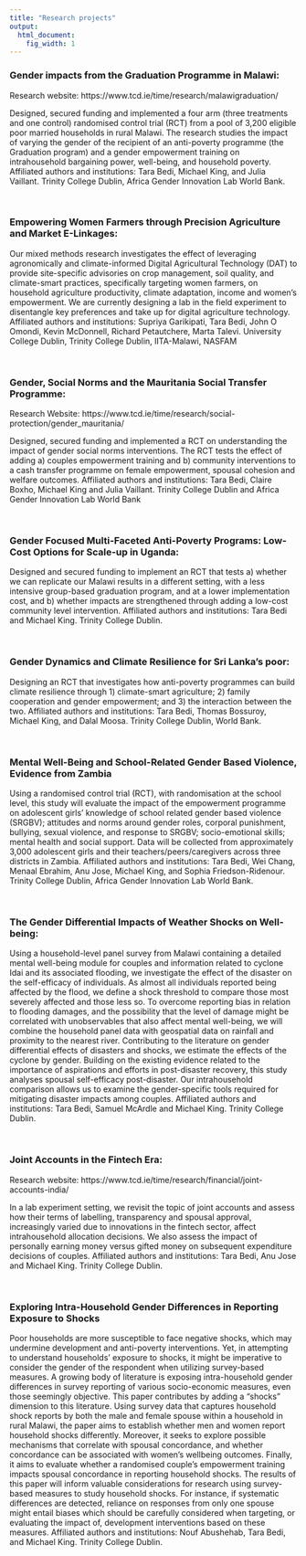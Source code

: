 ```yaml
---
title: "Research projects"
output:
  html_document:
    fig_width: 1
---
```



### Gender impacts from the Graduation Programme in Malawi:
Research website:  https://www.tcd.ie/time/research/malawigraduation/

Designed, secured funding and implemented a four arm (three treatments and one control) randomised control trial (RCT) from a pool of 3,200 eligible poor married households in rural Malawi. The research studies the impact of varying the gender of the recipient of an anti-poverty programme (the Graduation program) and a gender empowerment training on intrahousehold bargaining power, well-being, and household poverty. Affiliated authors and institutions: Tara Bedi, Michael King, and Julia Vaillant. Trinity College Dublin, Africa Gender Innovation Lab World Bank.

<br>

### Empowering Women Farmers through Precision Agriculture and Market E-Linkages:  

Our mixed methods research  investigates the effect of leveraging agronomically and climate-informed Digital Agricultural Technology (DAT) to provide site-specific advisories on crop management, soil quality, and climate-smart practices, specifically targeting women farmers, on household agriculture productivity, climate adaptation, income and women's empowerment. We are currently designing a lab in the field experiment to disentangle key preferences and take up for digital agriculture technology. Affiliated authors and institutions: Supriya Garikipati, Tara Bedi, John O Omondi,  Kevin McDonnell, Richard Petautchere, Marta Talevi.  University College Dublin, Trinity College Dublin, IITA-Malawi, NASFAM

<br>

### Gender, Social Norms and the Mauritania Social Transfer Programme:
Research Website: https://www.tcd.ie/time/research/social-protection/gender_mauritania/

Designed, secured funding and implemented a RCT on understanding the impact of gender social norms interventions. The RCT tests the effect of adding a) couples empowerment training and b) community interventions to a cash transfer programme on female empowerment, spousal cohesion and welfare outcomes. Affiliated authors and institutions: Tara Bedi, Claire Boxho, Michael King and Julia Vaillant. Trinity College Dublin and Africa Gender Innovation Lab World Bank 

<br>

###  Gender Focused Multi-Faceted Anti-Poverty Programs: Low-Cost Options for Scale-up in Uganda:
Designed and secured funding to implement an RCT that tests a) whether we can replicate  our Malawi results in a different setting, with a less intensive group-based graduation program, and at a lower implementation cost, and b) whether impacts are strengthened through adding a low-cost community level intervention. Affiliated authors and institutions: Tara Bedi and Michael King.  Trinity College Dublin. 

<br>

### Gender Dynamics and Climate Resilience for Sri Lanka's poor:

Designing an RCT that investigates how anti-poverty programmes can build climate resilience through 1) climate-smart agriculture; 2)  family cooperation and gender empowerment;  and 3) the interaction between the two.  Affiliated authors and institutions: Tara Bedi, Thomas Bossuroy, Michael King, and Dalal Moosa. Trinity College Dublin, World Bank.

<br>

### Mental Well-Being and School-Related Gender Based Violence, Evidence from Zambia

Using a randomised control trial (RCT), with randomisation at the school level, this study will evaluate the impact of the empowerment programme on adolescent girls' knowledge of school related gender based violence (SRGBV); attitudes and norms around gender roles, corporal punishment, bullying, sexual violence, and response to SRGBV; socio-emotional skills; mental health and social support. Data will be collected from approximately 3,000 adolescent girls and their teachers/peers/caregivers across three districts in Zambia. Affiliated authors and institutions: Tara Bedi, Wei Chang, Menaal Ebrahim, Anu Jose, Michael King, and Sophia Friedson-Ridenour. Trinity College Dublin, Africa Gender Innovation Lab World Bank.

<br>

### The Gender Differential Impacts of Weather Shocks on Well-being:

Using a household-level panel survey from Malawi containing a detailed mental well-being module for couples and information related to cyclone Idai and its associated flooding, we investigate the effect of the disaster on the self-efficacy of individuals. As almost all individuals reported being affected by the flood, we define a shock threshold to compare those most severely affected and those less so. To overcome reporting bias in relation to flooding damages, and the possibility that the level of damage might be correlated with unobservables that also affect mental well-being, we will combine the household panel data with geospatial data on rainfall and proximity to the nearest river. Contributing to the literature on gender differential effects of disasters and shocks, we estimate the effects of the cyclone by gender. Building on the existing evidence related to the importance of aspirations and efforts in post-disaster recovery, this study analyses spousal self-efficacy post-disaster. Our intrahousehold comparison allows us to examine the gender-specific tools required for mitigating disaster impacts among couples. Affiliated authors and institutions: Tara Bedi, Samuel McArdle and Michael King. Trinity College Dublin. 

<br>

### Joint Accounts in the Fintech Era:
Research website: https://www.tcd.ie/time/research/financial/joint-accounts-india/ 

In a lab experiment setting, we revisit the topic of joint accounts and assess how their terms of labelling, transparency and spousal approval, increasingly varied due to innovations in the fintech sector, affect intrahousehold allocation decisions. We also assess the impact of personally earning money versus gifted money on subsequent expenditure decisions of couples.  Affiliated authors and institutions: Tara Bedi, Anu Jose and Michael King. Trinity College Dublin.  

<br>

### Exploring Intra-Household Gender Differences in Reporting Exposure to Shocks 
Poor households are more susceptible to face negative shocks, which may undermine development and anti-poverty interventions. Yet, in attempting to understand households’ exposure to shocks, it might be imperative to consider the gender of the respondent when utilizing survey-based measures. A growing body of literature is exposing intra-household gender differences in survey reporting of various socio-economic measures, even those seemingly objective. This paper contributes by adding a “shocks” dimension to this literature. Using survey data that captures household shock reports by both the male and female spouse within a household in rural Malawi, the paper aims to establish whether men and women report household shocks differently. Moreover, it seeks to explore possible mechanisms that correlate with spousal concordance, and whether concordance can be associated with women’s wellbeing outcomes. Finally, it aims to evaluate whether a randomised couple’s empowerment training impacts spousal concordance in reporting household shocks. The results of this paper will inform valuable considerations for research using survey-based measures to study household shocks. For instance, if systematic differences are detected, reliance on responses from only one spouse might entail biases which should be carefully considered when targeting, or evaluating the impact of, development interventions based on these measures.  Affiliated authors and institutions: Nouf Abushehab, Tara Bedi, and Michael King. Trinity College Dublin. 

<br>

